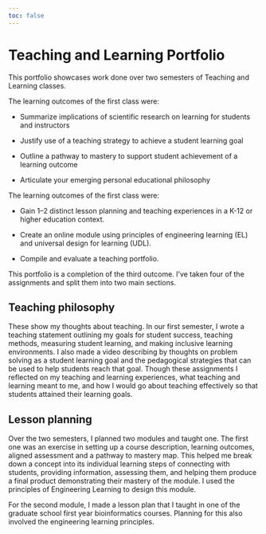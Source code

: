 ```yaml
---
toc: false
---
```


# Teaching and Learning Portfolio

This portfolio showcases work done over two semesters of Teaching and Learning
classes.

The learning outcomes of the first class were:

 - Summarize implications of scientific research on learning for students and
   instructors

 - Justify use of a teaching strategy to achieve a student learning goal 

 - Outline a pathway to mastery to support student achievement of a learning outcome 

 - Articulate your emerging personal educational philosophy 

The learning outcomes of the first class were:

 - Gain 1–2 distinct lesson planning and teaching experiences in a K-12 or
   higher education context.

 - Create an online module using principles of engineering learning (EL) and
   universal design for learning (UDL).

 - Compile and evaluate a teaching portfolio.

This portfolio is a completion of the third outcome. I've taken four of the
assignments and split them into two main sections.

## Teaching philosophy

These show my thoughts about teaching. In our first semester, I wrote a
teaching statement outlining my goals for student success, teaching methods,
measuring student learning, and making inclusive learning environments. I also
made a video describing by thoughts on problem solving as a student learning
goal and the pedagogical strategies that can be used to help students reach
that goal. Though these assignments I reflected on my teaching and learning
experiences, what teaching and learning meant to me, and how I would go about
teaching effectively so that students attained their learning goals.

## Lesson planning

Over the two semesters, I planned two modules and taught one. The first one was
an exercise in setting up a course description, learning outcomes, aligned
assessment and a pathway to mastery map. This helped me break down a concept
into its individual learning steps of connecting with students, providing
information, assessing them, and helping them produce a final product
demonstrating their mastery of the module. I used the principles of Engineering
Learning to design this module.

For the second module, I made a lesson plan that I taught in one of the graduate
school first year bioinformatics courses. Planning for this also involved the
engineering learning principles.
